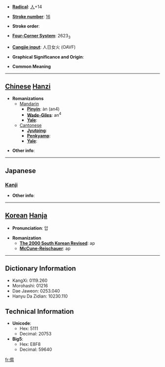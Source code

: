 * '''[[Wiktionary:Chinese radical index| Radical]]''': [[Wiktionary:Chinese radical index 人|人]]+14

* '''[[Wiktionary:Chinese total strokes index|Stroke number]]''': [[Wiktionary:Chinese total strokes index 16|16]]

* '''Stroke order''': 

* '''[[Wiktionary:Chinese four corner index|Four-Corner System]]''': 2623<sub>3</sub>

* '''[[Wiktionary:Chinese Cangjie index|Cangjie input]]''': 人日女火 (OAVF)

* '''Graphical Significance and Origin''': 

* '''Common Meaning'''

----

== [[Chinese]] [[Hanzi]] ==

* '''Romanizations'''
** [[Mandarin]]
*** '''[[Pinyin]]''': àn (an4)
*** '''[[Wade-Giles]]''': an<sup>4</sup>
*** '''[[Yale]]''': 
**[[Cantonese]]
***'''[[Jyutping]]''':
***'''[[Penkyamp]]''': 
***'''[[Yale]]''': 

* '''Other info''': 

----

==Japanese==
===[[Kanji]]===
{{kanji|on readings=[[がん]] (gan), [[ごん]] (gon), [[ごう]] (gō)
|kun readings=[[おさつかない]] (osatsukanai), [[おろか]] (oroka), [[たわれごと]] (tawaregoto)
}}

* '''Other info''':  

----

== [[Korean]] [[Hanja]] ==

* '''Pronunciation''': 압

* '''Romanization'''
** '''[[The 2000 South Korean Revised Romanization|The 2000 South Korean Revised]]''': ap
** '''[[McCune-Reischauer]]''': ap

----

== Dictionary Information ==

* KangXi: 0119.260
* Morohashi: 01216
* Dae Jaweon: 0253.040
* Hanyu Da Zidian: 10230.110

== Technical Information ==

* '''Unicode''':
** Hex: 5111
** Decimal: 20753
* '''Big5''':
** Hex: E8F8
** Decimal: 59640

[[fr:儑]]